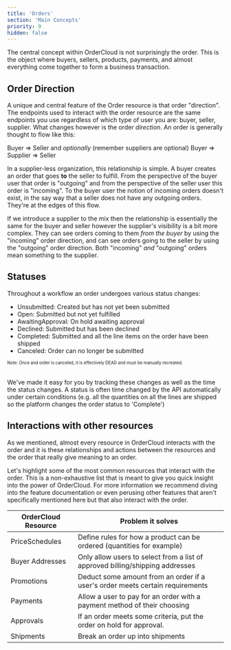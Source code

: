 ```yaml
---
title: 'Orders'
section: 'Main Concepts'
priority: 9
hidden: false
---
```


The central concept within OrderCloud is not surprisingly the order. This is the object where buyers, sellers, products, payments, and almost everything come together to form a business transaction.

## Order Direction

A unique and central feature of the Order resource is that order "direction". The endpoints used to interact with the order resource are the same endpoints you use regardless of which type of user you are: buyer, seller, supplier. What changes however is the order _direction_. An order is generally thought to flow like this:

Buyer => Seller
and _optionally_ (remember suppliers are optional)
Buyer => Supplier => Seller

In a supplier-less organization, this relationship is simple. A buyer creates an order that goes **to** the seller to fulfill. From the perspective of the buyer user that order is "outgoing" and from the perspective of the seller user this order is "incoming". To the buyer user the notion of incoming orders doesn't exist, in the say way that a seller does not have any outgoing orders. They're at the edges of this flow.

If we introduce a supplier to the mix then the relationship is essentially the same for the buyer and seller however the supplier's visibility is a bit more complex. They can see orders coming to them _from the buyer_ by using the "incoming" order direction, and can see orders going to the seller by using the "outgoing" order direction. Both "incoming" _and_ "outgoing" orders mean something to the supplier.

## Statuses

Throughout a workflow an order undergoes various status changes:

- Unsubmitted: Created but has not yet been submitted
- Open: Submitted but not yet fulfilled
- AwaitingApproval: On hold awaiting approval
- Declined: Submitted but has been declined
- Completed: Submitted and all the line items on the order have been shipped
- Canceled: Order can no longer be submitted

<sub><sup>Note: Once and order is canceled, it is effectively DEAD and must be manually recreated.</sup></sub>
<br/>
<br/>


We've made it easy for you by tracking these changes as well as the time the status changes. A status is often time changed by the API automatically under certain conditions (e.g. all the quantities on all the lines are shipped so the platform changes the order status to 'Complete')

## Interactions with other resources

As we mentioned, almost every resource in OrderCloud interacts with the order and it is these relationships and actions between the resources and the order that really give meaning to an order.

Let's highlight some of the most common resources that interact with the order. This is a non-exhaustive list that is meant to give you quick insight into the power of OrderCloud. For more information we recommend diving into the feature documentation or even perusing other features that aren't specifically mentioned here but that also interact with the order.

| OrderCloud Resource | Problem it solves                                                             |
| ------------------- | ----------------------------------------------------------------------------- |
| PriceSchedules      | Define rules for how a product can be ordered (quantities for example)        |
| Buyer Addresses     | Only allow users to select from a list of approved billing/shipping addresses |
| Promotions          | Deduct some amount from an order if a user's order meets certain requirements |
| Payments            | Allow a user to pay for an order with a payment method of their choosing      |
| Approvals           | If an order meets some criteria, put the order on hold for approval.          |
| Shipments           | Break an order up into shipments                                              |
